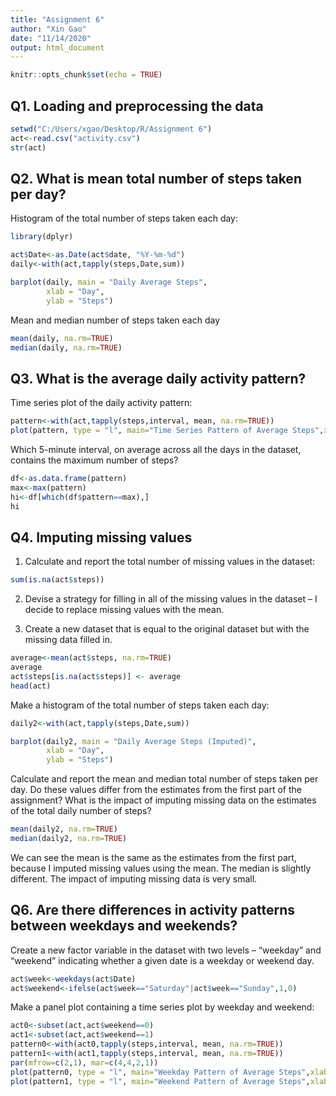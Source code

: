 ```yaml
---
title: "Assignment 6"
author: "Xin Gao"
date: "11/14/2020"
output: html_document
---
```


```r
knitr::opts_chunk$set(echo = TRUE)
```

## Q1. Loading and preprocessing the data

```r
setwd("C:/Users/xgao/Desktop/R/Assignment 6")
act<-read.csv("activity.csv")
str(act)
```

## Q2. What is mean total number of steps taken per day?

Histogram of the total number of steps taken each day:
```r
library(dplyr)

act$Date<-as.Date(act$date, "%Y-%m-%d")
daily<-with(act,tapply(steps,Date,sum))

barplot(daily, main = "Daily Average Steps",
        xlab = "Day",
        ylab = "Steps")
```

Mean and median number of steps taken each day

```r
mean(daily, na.rm=TRUE)
median(daily, na.rm=TRUE)
```

## Q3. What is the average daily activity pattern?

Time series plot of the daily activity pattern:
```r
pattern<-with(act,tapply(steps,interval, mean, na.rm=TRUE))
plot(pattern, type = "l", main="Time Series Pattern of Average Steps",xlab="Interval",ylab="Steps")
```

Which 5-minute interval, on average across all the days in the dataset, contains the maximum number of steps?
```r
df<-as.data.frame(pattern)
max<-max(pattern)
hi<-df[which(df$pattern==max),]
hi
```

## Q4. Imputing missing values

1. Calculate and report the total number of missing values in the dataset:
```r
sum(is.na(act$steps))
```

2. Devise a strategy for filling in all of the missing values in the dataset -- I decide to replace missing values with the mean.  

3. Create a new dataset that is equal to the original dataset but with the missing data filled in.
```r
average<-mean(act$steps, na.rm=TRUE)
average
act$steps[is.na(act$steps)] <- average
head(act)
```

Make a histogram of the total number of steps taken each day:

```r
daily2<-with(act,tapply(steps,Date,sum))

barplot(daily2, main = "Daily Average Steps (Imputed)",
        xlab = "Day",
        ylab = "Steps")
```

Calculate and report the mean and median total number of steps taken per day. Do these values differ from the estimates from the first part of the assignment? What is the impact of imputing missing data on the estimates of the total daily number of steps?
```r
mean(daily2, na.rm=TRUE)
median(daily2, na.rm=TRUE)
```
We can see the mean is the same as the estimates from the first part, because I imputed missing values using the mean. The median is slightly different. The impact of imputing missing data is very small.

## Q6. Are there differences in activity patterns between weekdays and weekends?

Create a new factor variable in the dataset with two levels – “weekday” and “weekend” indicating whether a given date is a weekday or weekend day.
```r
act$week<-weekdays(act$Date)
act$weekend<-ifelse(act$week=="Saturday"|act$week=="Sunday",1,0)
```
Make a panel plot containing a time series plot by weekday and weekend:
```r

act0<-subset(act,act$weekend==0)
act1<-subset(act,act$weekend==1)
pattern0<-with(act0,tapply(steps,interval, mean, na.rm=TRUE))
pattern1<-with(act1,tapply(steps,interval, mean, na.rm=TRUE))
par(mfrow=c(2,1), mar=c(4,4,2,1))
plot(pattern0, type = "l", main="Weekday Pattern of Average Steps",xlab="Interval",ylab="Steps")
plot(pattern1, type = "l", main="Weekend Pattern of Average Steps",xlab="Interval",ylab="Steps")
```
